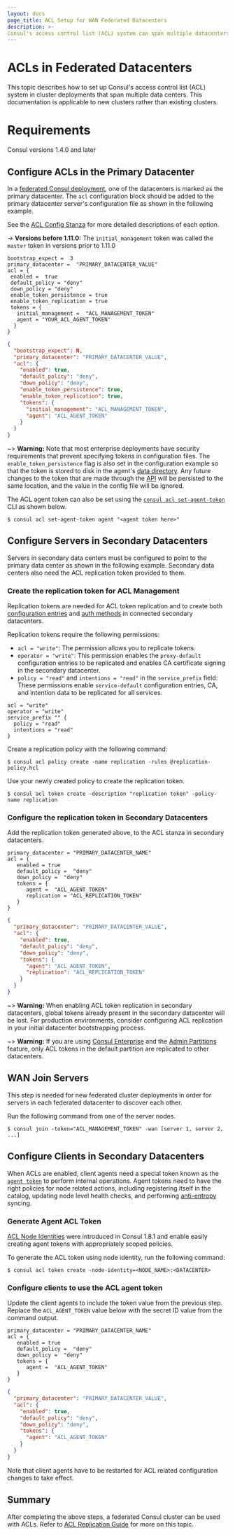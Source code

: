 ```yaml
---
layout: docs
page_title: ACL Setup for WAN Federated Datacenters
description: >-
Consul's access control list (ACL) system can span multiple datacenters that are WAN federated. Learn how to replicate the ACL system from the primary datacenter to secondary datacenters using a replication token.
---
```


# ACLs in Federated Datacenters

This topic describes how to set up Consul's access control list (ACL) system
in cluster deployments that span multiple data centers. This documentation is applicable
to new clusters rather than existing clusters.

# Requirements

Consul versions 1.4.0 and later

## Configure ACLs in the Primary Datacenter

In a [federated Consul deployment](/docs/k8s/installation/multi-cluster), one of the datacenters is marked as the primary datacenter.
The `acl` configuration block should be added to the primary datacenter server's configuration file
as shown in the following example.

See the [ACL Config Stanza](/docs/agent/options#acl) for more detailed descriptions of each option.

-> **Versions before 1.11.0:** The `initial_management` token was called the `master` token in versions
prior to 1.11.0

<CodeTabs heading="ACL Configuration in Primary">

```hcl
bootstrap_expect =  3
primary_datacenter =  "PRIMARY_DATACENTER_VALUE"
acl = {
 enabled =  true
 default_policy = "deny"
 down_policy = "deny"
 enable_token_persistence = true
 enable_token_replication = true
 tokens = {
   initial_management =  "ACL_MANAGEMENT_TOKEN"
   agent = "YOUR_ACL_AGENT_TOKEN"
  }
}

```

```json
{
  "bootstrap_expect": N,
  "primary_datacenter": "PRIMARY_DATACENTER_VALUE",
  "acl": {
    "enabled": true,
    "default_policy": "deny",
    "down_policy": "deny",
    "enable_token_persistence": true,
    "enable_token_replication": true,
    "tokens": {
      "initial_management": "ACL_MANAGEMENT_TOKEN",
      "agent": "ACL_AGENT_TOKEN"
    }
  }
}
```

</CodeTabs>

~> **Warning:** Note that most enterprise deployments have security requirements that prevent specifying tokens in configuration files.
The `enable_token_persistence` flag is also set in the configuration example so that the token is stored to disk in the agent's
[data directory](/docs/agent/options#_data_dir). Any future changes to the token that are made through the [API](/api-docs/agent#update-acl-tokens) will
be persisted to the same location, and the value in the config file will be ignored.

The ACL agent token can also be set using the [`consul acl set-agent-token`](/commands/acl/set-agent-token) CLI as shown below.

```shell-session
$ consul acl set-agent-token agent "<agent token here>"
```

## Configure Servers in Secondary Datacenters

Servers in secondary data centers must be configured to point to the primary data center
as shown in the following example. Secondary data centers also need the ACL replication token
provided to them.

### Create the replication token for ACL Management

Replication tokens are needed for ACL token replication and
to create both [configuration entries](/docs/agent/config-entries) and [auth methods](/docs/acl/auth-methods)
in connected secondary datacenters.

Replication tokens require the following permissions:

- `acl = "write"`: The permission allows you to replicate tokens.
- `operator = "write"`: This permission enables the `proxy-default` configuration entries to be replicated and enables CA certificate signing in the secondary datacenter.
- `policy = "read"` and `intentions = "read"` in the `service_prefix` field: These permissions enable `service-default` configuration entries, CA, and intention data to be replicated for all services.

<CodeTabs heading="Replication Token Policy">

<CodeBlockConfig filename="replication-policy.hcl">

```hcl
acl = "write"
operator = "write"
service_prefix "" {
  policy = "read"
  intentions = "read"
}
```

</CodeBlockConfig>
</CodeTabs>

Create a replication policy with the following command:

```shell-session
$ consul acl policy create -name replication -rules @replication-policy.hcl
```

Use your newly created policy to create the replication token.

```shell-session
$ consul acl token create -description "replication token" -policy-name replication
```

### Configure the replication token in Secondary Datacenters

Add the replication token generated above, to the ACL stanza in secondary datacenters.

<CodeTabs heading = "ACL Configuration in Secondaries">

```hcl
primary_datacenter = "PRIMARY_DATACENTER_NAME"
acl = {
   enabled = true
   default_policy =  "deny"
   down_policy =  "deny"
   tokens = {
      agent =  "ACL_AGENT_TOKEN"
      replication = "ACL_REPLICATION_TOKEN"
   }
}
```

```json
{
  "primary_datacenter": "PRIMARY_DATACENTER_VALUE",
  "acl": {
    "enabled": true,
    "default_policy": "deny",
    "down_policy": "deny",
    "tokens": {
      "agent": "ACL_AGENT_TOKEN",
      "replication": "ACL_REPLICATION_TOKEN"
    }
  }
}
```

</CodeTabs>

~> **Warning:** When enabling ACL token replication in secondary datacenters,
global tokens already present in the secondary datacenter will be lost. For
production environments, consider configuring ACL replication in your initial
datacenter bootstrapping process.

~> **Warning:** If you are using [Consul Enterprise](/docs/enterprise) and
the [Admin Partitions](/docs/enterprise/admin-partitions)
feature, only ACL tokens in the default partition are replicated to other datacenters.

## WAN Join Servers

This step is needed for new federated cluster deployments in order for
servers in each federated datacenter to discover each other.

Run the following command from one of the server nodes.

```shell-session
$ consul join -token="ACL_MANAGEMENT_TOKEN" -wan [server 1, server 2, ...]
```

## Configure Clients in Secondary Datacenters

When ACLs are enabled, client agents need a special token known as the [`agent token`](/docs/security/acl/acl-tokens#acl-agent-token) to perform internal operations. Agent tokens need to have the right policies for node related actions, including
registering itself in the catalog, updating node level health checks, and performing [anti-entropy](/docs/architecture/anti-entropy) syncing.

### Generate Agent ACL Token

[ACL Node Identities](/docs/security/acl#node-identities) were introduced
in Consul 1.8.1 and enable easily creating agent tokens with appropriately scoped policies.

To generate the ACL token using node identity, run the following command:

```shell-session
$ consul acl token create -node-identity=<NODE_NAME>:<DATACENTER>
```

### Configure clients to use the ACL agent token

Update the client agents to include the token value from the previous step. Replace
the `ACL_AGENT_TOKEN` value below with the secret ID value from the command output.

<CodeTabs heading = "ACL Configuration in Client Agents">

```hcl
primary_datacenter = "PRIMARY_DATACENTER_NAME"
acl = {
   enabled = true
   default_policy =  "deny"
   down_policy =  "deny"
   tokens = {
      agent =  "ACL_AGENT_TOKEN"
   }
}
```

```json
{
  "primary_datacenter": "PRIMARY_DATACENTER_VALUE",
  "acl": {
    "enabled": true,
    "default_policy": "deny",
    "down_policy": "deny",
    "tokens": {
      "agent": "ACL_AGENT_TOKEN"
    }
  }
}
```

</CodeTabs>

Note that client agents have to be restarted for ACL related configuration changes to take effect.

## Summary

After completing the above steps, a federated Consul cluster can be used with ACLs. Refer to
[ACL Replication Guide](https://learn.hashicorp.com/tutorials/consul/access-control-replication-multiple-datacenters?in=consul/security-operations)
for more on this topic.
